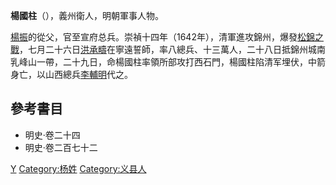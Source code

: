 '''楊國柱'''（{{bd||？|1642年||catIdx=Y楊}}{{KIA}}），義州衛人，明朝軍事人物。

[[楊振_(義州衛)|楊振]]的從父，官至宣府总兵。崇禎十四年（1642年），清軍進攻錦州，爆發[[松錦之戰|松錦之戰]]，七月二十六日[[洪承疇|洪承疇]]在寧遠誓師，率八總兵、十三萬人，二十八日抵錦州城南乳峰山一帶，二十九日，命楊國柱率領所部攻打西石門，楊國柱陷清军埋伏，中箭身亡，以山西總兵[[李輔明|李輔明]]代之。

==參考書目==
* 明史·卷二十四
* 明史·卷二百七十二

[[Category:明朝軍事人物|Y]]
[[Category:杨姓|Category:杨姓]]
[[Category:义县人|Category:义县人]]